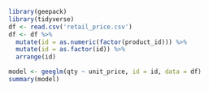 
```r
library(geepack)
library(tidyverse)
df <- read.csv('retail_price.csv')
df <- df %>%
  mutate(id = as.numeric(factor(product_id))) %>%
  mutate(id = as.factor(id)) %>%
  arrange(id)
```

```r
model <- geeglm(qty ~ unit_price, id = id, data = df)
summary(model)
```


